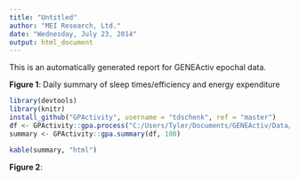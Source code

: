 ```yaml
---
title: "Untitled"
author: "MEI Research, Ltd."
date: "Wednesday, July 23, 2014"
output: html_document
---
```


This is an automatically generated report for GENEActiv epochal data.  


**Figure 1**: Daily summary of sleep times/efficiency and energy expenditure  
```r
library(devtools)
library(knitr)
install_github("GPActivity", username = "tdschenk", ref = "master")
df <- GPActivity::gpa.process("C:/Users/Tyler/Documents/GENEActiv/Data/60sJS.csv", 100)
summary <- GPActivity::gpa.summary(df, 100)
```
  
```r
kable(summary, "html")
```

**Figure 2**: 